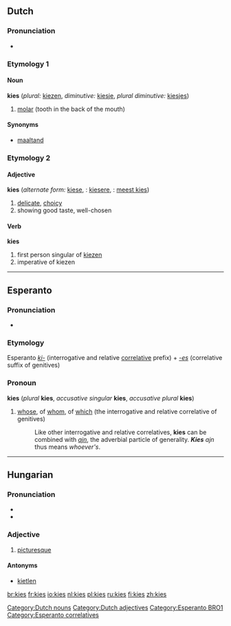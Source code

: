 ==Dutch==

===Pronunciation===
* {{IPA|/kiːs/}}

===Etymology 1===

====Noun====
'''kies''' {{m}} (''plural:'' [[kiezen]], ''diminutive:'' [[kiesje]], ''plural diminutive:'' [[kiesjes]])

# [[molar]] (tooth in the back of the mouth)
[[Category:Dutch nouns]]

====Synonyms====
* [[maaltand]]

===Etymology 2===

====Adjective====
'''kies''' (''alternate form:'' [[kiese]], {{compar}}: [[kiesere]], {{superl}}: [[meest kies]])

# [[delicate]], [[choicy]]
# showing good taste, well-chosen

[[Category:Dutch adjectives]]

====Verb====
'''kies'''

# first person singular of [[kiezen]]
# imperative of kiezen
 
----

==Esperanto==

===Pronunciation===
* {{IPA|/'kɪɛs/}}

===Etymology===
Esperanto ''[[ki-]]'' (interrogative and relative [[:Category:Esperanto correlatives|correlative]] prefix) + ''[[-es]]'' (correlative suffix of genitives)

===Pronoun===
'''kies''' (''plural'' '''kies''', ''accusative singular'' '''kies''', ''accusative plural'' '''kies''')

# [[whose]], of [[whom]], of [[which]] (the interrogative and relative correlative of genitives)
#: Like other interrogative and relative correlatives, '''kies''' can be combined with ''[[ajn]]'', the adverbial particle of generality. '''''Kies''' ajn'' thus means ''whoever's''.

[[Category:Esperanto BRO1]]
[[Category:Esperanto correlatives]]

----

==Hungarian==

===Pronunciation===
* {{IPA|/ˈkiɛʃ/|lang=hu}}
* {{hyphenation|ki|es}}

===Adjective===
{{hu-adj|ebb}}

# {{archaic|lang=hu}} [[picturesque]]

====Antonyms====
* [[kietlen]]

[[br:kies]]
[[fr:kies]]
[[io:kies]]
[[nl:kies]]
[[pl:kies]]
[[ru:kies]]
[[fi:kies]]
[[zh:kies]]